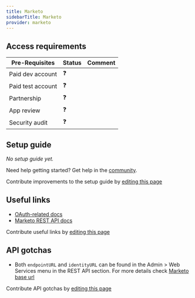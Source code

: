 ```yaml
---
title: Marketo
sidebarTitle: Marketo
provider: marketo
---
```




<Overview />
<PreBuiltTooling provider={providers[pageMetadata.provider]} />
<PreBuiltUseCases />

## Access requirements
| Pre-Requisites | Status | Comment|
| - | - | - |
| Paid dev account | ❓ |  |
| Paid test account | ❓ |  |
| Partnership | ❓ | |
| App review | ❓ |  |
| Security audit | ❓ | |


## Setup guide

_No setup guide yet._

<Tip>Need help getting started? Get help in the [community](https://nango.dev/slack).</Tip>

<Note>Contribute improvements to the setup guide by [editing this page](https://github.com/nangohq/nango/tree/master/docs-v2/integrations/all/marketo.mdx)</Note>


## Useful links

-   [OAuth-related docs](https://developers.marketo.com/rest-api/authentication)
-   [Marketo REST API docs](https://developers.marketo.com/rest-api)

<Note>Contribute useful links by [editing this page](https://github.com/nangohq/nango/tree/master/docs-v2/integrations/all/marketo.mdx)</Note>

## API gotchas

-   Both `endpointURL` and `identityURL` can be found in the Admin > Web Services menu in the REST API section. For more details check [Marketo base url](https://developers.marketo.com/rest-api/base-url/)

<Note>Contribute API gotchas by [editing this page](https://github.com/nangohq/nango/tree/master/docs-v2/integrations/all/marketo.mdx)</Note>
